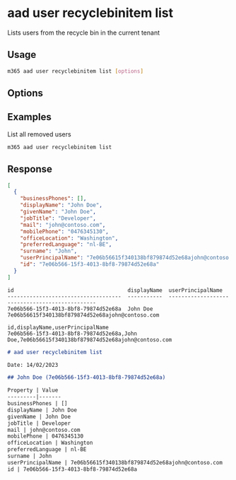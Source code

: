 
# aad user recyclebinitem list

Lists users from the recycle bin in the current tenant

## Usage

```sh
m365 aad user recyclebinitem list [options]
```

## Options

<Global />

## Examples

List all removed users

```sh
m365 aad user recyclebinitem list
```

## Response

<Tabs>
  <TabItem value="json" label="JSON">

  ```json
  [
    {
      "businessPhones": [],
      "displayName": "John Doe",
      "givenName": "John Doe",
      "jobTitle": "Developer",
      "mail": "john@contoso.com",
      "mobilePhone": "0476345130",
      "officeLocation": "Washington",
      "preferredLanguage": "nl-BE",
      "surname": "John",
      "userPrincipalName": "7e06b56615f340138bf879874d52e68ajohn@contoso.com",
      "id": "7e06b566-15f3-4013-8bf8-79874d52e68a"
    }
  ]
  ```

  </TabItem>
  <TabItem value="text" label="Text">

  ```text
  id                                    displayName  userPrincipalName
  ------------------------------------  -----------  -----------------------------------------------
  7e06b566-15f3-4013-8bf8-79874d52e68a  John Doe     7e06b56615f340138bf879874d52e68ajohn@contoso.com
  ```

  </TabItem>
  <TabItem value="csv" label="CSV">

  ```csv
  id,displayName,userPrincipalName
  7e06b566-15f3-4013-8bf8-79874d52e68a,John Doe,7e06b56615f340138bf879874d52e68ajohn@contoso.com
  ```

  </TabItem>
  <TabItem value="md" label="Markdown">

  ```md
  # aad user recyclebinitem list

  Date: 14/02/2023

  ## John Doe (7e06b566-15f3-4013-8bf8-79874d52e68a)

  Property | Value
  ---------|-------
  businessPhones | []
  displayName | John Doe
  givenName | John Doe
  jobTitle | Developer
  mail | john@contoso.com
  mobilePhone | 0476345130
  officeLocation | Washington
  preferredLanguage | nl-BE
  surname | John
  userPrincipalName | 7e06b56615f340138bf879874d52e68ajohn@contoso.com
  id | 7e06b566-15f3-4013-8bf8-79874d52e68a
  ```

  </TabItem>
</Tabs>
